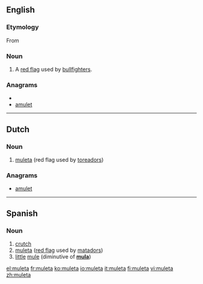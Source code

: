 ==English==

===Etymology===
From {{etyl|es}}

===Noun===
{{en-noun}}

# {{bullfighting}} A [[red flag]] used by [[bullfighter]]s. 

===Anagrams===
* {{alphagram|aelmtu}}
* [[amulet#English|amulet]]

----

==Dutch==
{{wikipedia|lang=nl}}

===Noun===
{{nl-noun|g1=f|g2=m|muleta's|*}}
# [[#English|muleta]] (red flag used by [[toreador]]s)

===Anagrams===
* [[amulet#Dutch|amulet]]

----

==Spanish==

===Noun===
{{es-noun-f}}

# [[crutch]]
# [[muleta#English|muleta]] ([[red flag]] used by [[matador]]s)
# [[little]] [[mule]] (diminutive of '''[[mula#Spanish|mula]]''')

[[el:muleta]]
[[fr:muleta]]
[[ko:muleta]]
[[io:muleta]]
[[it:muleta]]
[[fi:muleta]]
[[vi:muleta]]
[[zh:muleta]]